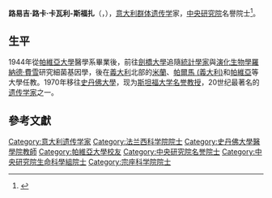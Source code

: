 {{Infobox scientist
| name        = 路易吉·路卡·卡瓦利-斯福扎<br><small>{{lang|it|Luigi Luca Cavalli-Sforza}}</small>
| image       = Luigi Luca Cavalli-Sforza - Capo di Ponte (Foto Luca Giarelli).jpg
| caption     = 卡瓦利-斯福扎攝於2010年10月22日
| birth_date  = {{Birth date|1922|1|25|mf=yes}}
| birth_place = [[File:Flag_of_Italy_(1861-1946).svg|24px]] [[意大利王國_(1861年–1946年)|意大利王國]][[熱那亞|熱那亞]]
| death_date  = {{Death date and age|2018|08|31|1922|01|25}}
| death_place = {{ITA}}[[貝盧諾|貝盧諾]]
| agent       =
}}
'''路易吉·路卡·卡瓦利-斯福扎'''（{{lang-it|'''Luigi Luca Cavalli-Sforza'''}}，{{bd|1922年|1月25日|2018年|8月31日|catIdx=Cavalli-Sforza, Luigi Luca}}），[[意大利|意大利]][[群体遗传学|群体遗传学]]家，[[中央研究院|中央研究院]]名譽院士<ref>{{cite web |author1=中央研究院 |title=院士簡歷 |url=https://academicians.sinica.edu.tw/index.php?r=academician-n%2Fshow&id=595 |access-date=2020-03-17 |archive-date=2021-01-19 |archive-url=https://web.archive.org/web/20210119114953/https://academicians.sinica.edu.tw/index.php?r=academician-n%2Fshow&id=595 |dead-url=no }}</ref>。

==生平==
1944年從[[帕維亞大學|帕維亞大學]]醫學系畢業後，前往[[劍橋大學|劍橋大學]]追隨[[統計學家|統計學家]]與[[演化生物學家|演化生物學]][[羅納德·費雪|羅納德·費雪]]研究細菌基因學，後在[[義大利|義大利]]北部的[[米蘭|米蘭]]、[[帕爾馬|帕爾馬 (義大利)]]和[[帕維亞|帕維亞]]等大學任教。1970年移往[[史丹佛大學|史丹佛大學]]，现为[[斯坦福大学|斯坦福大学]][[名誉教授|名誉教授]]，20世纪最著名的[[遗传学家|遗传学家]]之一。

==參考文獻==
{{Reflist}}

{{italy-bio-stub}}
{{生物學家小作品}}
{{中央研究院第二十七届院士}}

{{Authority control}}
{{DEFAULTSORT:Cavalli-Sforza, Luigi Luca}}
[[Category:意大利遗传学家|Category:意大利遗传学家]]
[[Category:法兰西科学院院士|Category:法兰西科学院院士]]
[[Category:史丹佛大學醫學院教師|Category:史丹佛大學醫學院教師]]
[[Category:帕維亞大學校友|Category:帕維亞大學校友]]
[[Category:中央研究院名誉院士|Category:中央研究院名誉院士]]
[[Category:中央研究院生命科學組院士|Category:中央研究院生命科學組院士]]
[[Category:宗座科学院院士|Category:宗座科学院院士]]